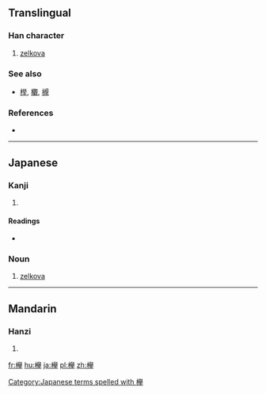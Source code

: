 {{also|榉|櫸|﨔}}
==Translingual==

===Han character===
{{Han char|rn=75|rad=木|as=10|sn=14|four=|canj=DHCQ,XDHCQ}}

# [[zelkova]]

===See also===
* [[榉]], [[欟]], [[槻]]<!-- look like variants of the same character? -->

===References===
* {{Han ref|kx=0563.061|dkj=15883|hdz=21321.071|uh=6B05|ud=27397}}

----

==Japanese==

===Kanji===
{{ja-kanji|grade=|rs=木10}}

# {{defn|lang=ja|sort=木10}}

====Readings====
* {{ja-readings|on=[[きょ]] (kyo)|kun=[[けやき]] (keyaki)}}

===Noun===
{{ja-noun|k|rom=keyaki|kata=ケヤキ|hira=けやき}}

# [[zelkova]]

[[Category:Japanese terms spelled with 欅]]

----

==Mandarin==

===Hanzi===
{{cmn-hanzi|pin=[[jǔ]] ([[ju3]]), [[luǒ]] ([[luo3]])|wg=chü<sup>3</sup>, lo<sup>3</sup>}}

# {{defn|lang=cmn|sort=木10}}

[[fr:欅]]
[[hu:欅]]
[[ja:欅]]
[[pl:欅]]
[[zh:欅]]
